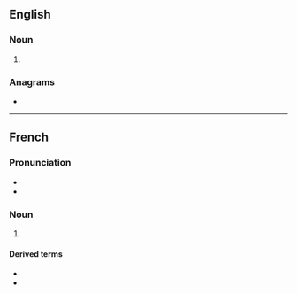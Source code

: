 ==English==

===Noun===
{{en-noun}}

# {{obsolete form of|en|abysm}}

===Anagrams===
* {{anagrams|en|a=abemy|Mabey|Mbaye|beamy|embay|maybe}}

----

==French==

===Pronunciation===
* {{fr-IPA}}
* {{audio|fr|LL-Q150 (fra)-LoquaxFR-abyme.wav|Audio}}

===Noun===
{{fr-noun|m}}

# {{lb|fr|archaic}} {{obsolete form of|fr|abîme}}

====Derived terms====
* {{l|fr|en abyme}}
* {{l|fr|mise en abyme}}
